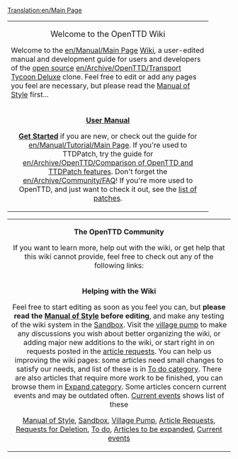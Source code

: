 [[Translation:en/Main Page]]
{| cellspacing="3" class="mainpagetable" align="center"
|- valign="top" 
|width="90%" colspan="3"|
<center><font size="4">Welcome to the OpenTTD Wiki</font></center>

Welcome to the [[en/Manual/Main Page]] [http://en.wikipedia.org/wiki/Wiki Wiki], a user-edited manual and development guide for users and developers of the [http://www.opensource.org/ open source] [[en/Archive/OpenTTD/Transport Tycoon Deluxe]] clone.  Feel free to edit or add any pages you feel are necessary, but please read the [[en/Wiki/Manual of Style|Manual of Style]] first...
|- valign="top" 
|width="33%"|
<center>
<font size="3">'''[[en/Manual/Main Page|User Manual]]'''</font>

'''[[en/Manual/Tutorial/Main Page|Get Started]]''' if you are new, or check out the guide for [[en/Manual/Tutorial/Main Page]]. If you're used to TTDPatch, try the guide for [[en/Archive/OpenTTD/Comparison of OpenTTD and TTDPatch features]].  Don't forget the [[en/Archive/Community/FAQ]]!  If you're more used to OpenTTD, and just want to check it out, see the [[en/Community/Patches/Patches|list of patches]].
</center>
|width="33%"|
<center>
<font size="3">'''[[en/Development/Main Page|Development]]'''</font>

Feel free to start with the [[en/Archive/Community/FAQ]], and move on to current [[en/Development/Main Page|development]]!
Or you just want to help us [[en/Archive/Community/Internationalization|translate]] OpenTTD? You can also check the [[en/Recent and Current Developments|latest developements]] or the [[en/Archive/Lists/Roadmap|expected features for the upcoming releases]].
</center>
|width="33%"|
<center>
<font size="3">'''[[en/Development/NewGRF/Main Page|GFX Development]]'''</font>

This section is for graphics artists, NewGFX engine coders, and other graphics related developers, to help co-ordinate and communicate the GFX replacement, and development process.
</center>
|}

{| cellspacing="3" class="mainpagetable" align="center"
|- valign="top"
|colspan="2"|
<center>
<font size="3">'''The OpenTTD Community'''</font>

If you want to learn more, help out with the wiki, or get help that this wiki cannot provide, feel free to check out any of the following links:
</center>
|- valign="top"
|width="50%"|
<center>
<font size="3">'''Helping with the Wiki'''</font>

Feel free to start editing as soon as you feel you can, but '''please read the [[en/Wiki/Manual of Style|Manual of Style]] before editing''', and make any testing of the wiki system in the [[en/Sandbox|Sandbox]].  Visit the [[en/Archive/Community/Village Pump|village pump]] to make any discussions you wish about better organizing the wiki, or adding major new additions to the wiki, or start right in on requests posted in the [[en/Requested Articles|article requests]].
You can help us improving the wiki pages: some articles need small changes to satisfy our needs, and list of these is in [[:Category:en/To do|To do category]]. There are also articles that require more work to be finished, you can browse them in [[:Category:en/Articles to be expanded|Expand category]]. Some articles concern current events and may be outdated often. [[:Category:en/Current events|Current events]] shows list of these

[[en/Wiki/Manual of Style|Manual of Style]], [[en/Sandbox|Sandbox]], [[en/Archive/Community/Village Pump|Village Pump]], [[en/Requested Articles|Article Requests]], [[en/Requests for Deletion|Requests for Deletion]], [[:Category:en/To do|To do]], [[:Category:en/Articles to be expanded|Articles to be expanded]], [[:Category:en/Current events|Current events]]
</center>
|width="50%"|
<center>
<font size="3">'''Getting Help'''</font>

Do you need help?  Then try the forums, the main source for development or help!  Or you can leave the site by any one of a number of other links...

[http://www.tt-forums.net/ Forums], [[en/Archive/Lists/Links]]
</center>
|}